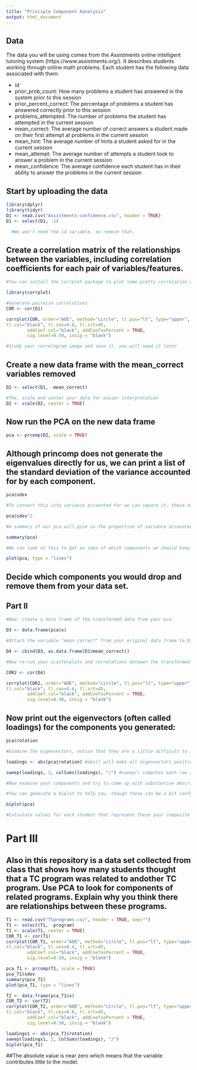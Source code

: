 ```yaml
---
title: "Principle Component Aanalysis"
output: html_document
---
```

## Data
The data you will be using comes from the Assistments online intelligent tutoring system (https://www.assistments.org/). It describes students working through online math problems. Each student has the following data associated with them:

- id
- prior_prob_count: How many problems a student has answered in the system prior to this session
- prior_percent_correct: The percentage of problems a student has answered correctly prior to this session
- problems_attempted: The number of problems the student has attempted in the current session
- mean_correct: The average number of correct answers a student made on their first attempt at problems in the current session
- mean_hint: The average number of hints a student asked for in the current session
- mean_attempt: The average number of attempts a student took to answer a problem in the current session
- mean_confidence: The average confidence each student has in their ability to answer the problems in the current session

## Start by uploading the data
```r
library(dplyr)
library(tidyr)
D1 <- read.csv("Assistments-confidence.csv", header = TRUE)
D1 <- select(D1, -1)

  #We won't need the id variable, so remove that.


```

## Create a correlation matrix of the relationships between the variables, including correlation coefficients for each pair of variables/features.

```r
#You can install the corrplot package to plot some pretty correlation matrices (sometimes called correlograms)

library(corrplot)

#Generate pairwise correlations
COR <- cor(D1)

corrplot(COR, order="AOE", method="circle", tl.pos="lt", type="upper",        
tl.col="black", tl.cex=0.6, tl.srt=45, 
        addCoef.col="black", addCoefasPercent = TRUE,
        sig.level=0.50, insig = "blank")

#Study your correlogram image and save it, you will need it later
```

## Create a new data frame with the mean_correct variables removed

```r
D2 <- select(D1, -mean_correct)

#The, scale and center your data for easier interpretation
D2 <- scale(D2, center = TRUE)
```

## Now run the PCA on the new data frame

```r
pca <- prcomp(D2, scale = TRUE)
```

## Although princomp does not generate the eigenvalues directly for us, we can print a list of the standard deviation of the variance accounted for by each component.

```r
pca$sdev

#To convert this into variance accounted for we can square it, these numbers are proportional to the eigenvalue

pca$sdev^2

#A summary of our pca will give us the proportion of variance accounted for by each component

summary(pca)

#We can look at this to get an idea of which components we should keep and which we should drop

plot(pca, type = "lines")
```

## Decide which components you would drop and remove them from your data set.

## Part II

```r
#Now, create a data frame of the transformed data from your pca.

D3 <- data.frame(pca$x)

#Attach the variable "mean_correct" from your original data frame to D3.

D4 <- cbind(D3, as.data.frame(D1$mean_correct))

#Now re-run your scatterplots and correlations between the transformed data and mean_correct. If you had dropped some components would you have lost important infomation about mean_correct?

COR2 <- cor(D4)

corrplot(COR2, order="AOE", method="circle", tl.pos="lt", type="upper",        
tl.col="black", tl.cex=0.6, tl.srt=45, 
        addCoef.col="black", addCoefasPercent = TRUE,
        sig.level=0.50, insig = "blank")


```
## Now print out the eigenvectors (often called loadings) for the components you generated:

```r
pca$rotation

#Examine the eigenvectors, notice that they are a little difficult to interpret. It is much easier to make sense of them if we make them proportional within each component

loadings <- abs(pca$rotation) #abs() will make all eigenvectors positive

sweep(loadings, 2, colSums(loadings), "/") #sweep() computes each row as a proportion of the column. (There must be a way to do this with dplyr()?)

#Now examine your components and try to come up with substantive descriptions of what some might represent?

#You can generate a biplot to help you, though these can be a bit confusing. They plot the transformed data by the first two components. Therefore, the axes represent the direction of maximum variance. Then mapped onto this point cloud are the original directions of the variables, depicted as red arrows. It is supposed to provide a visualization of which variables "go together". Variables that possibly represent the same underlying construct point in the same direction.  

biplot(pca)

#Calculate values for each student that represent these your composite variables and then create a new correlogram showing their relationship to mean_correct.

```
# Part III  

## Also in this repository is a data set collected from class that shows how many students thought that a TC program was related to andother TC program. Use PCA to look for components of related programs. Explain why you think there are relationships between these programs.
```r
T1 <- read.csv("TCprograms.csv", header = TRUE, sep="")
T1 <- select(T1, -program)
T1 <- scale(T1, center = TRUE)
COR_T1 <- cor(T1)
corrplot(COR_T1, order="AOE", method="circle", tl.pos="lt", type="upper",        
tl.col="black", tl.cex=0.4, tl.srt=45, 
        addCoef.col="black", addCoefasPercent = TRUE,
        sig.level=0.50, insig = "blank")
```
```r
pca_T1 <- prcomp(T1, scale = TRUE)
pca_T1$sdev
summary(pca_T1)
plot(pca_T1, type = "lines")
```
```r
T2 <- data.frame(pca_T1$x)
COR_T2 <- cor(T2)
corrplot(COR_T2, order="AOE", method="circle", tl.pos="lt", type="upper",        
tl.col="black", tl.cex=0.6, tl.srt=45, 
        addCoef.col="black", addCoefasPercent = TRUE,
        sig.level=0.50, insig = "blank")

loadings1 <- abs(pca_T1$rotation) 
sweep(loadings1, 2, colSums(loadings), "/")
biplot(pca_T1)
```
##The absolute value is near zero which means that the variable contributes little to the model.
